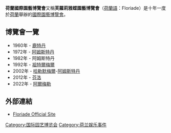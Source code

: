 {{refimprove|time=2012-02-21T12:03:51+00:00}}
{{Infobox Exhibition
| Name = 2022年阿爾梅勒世界園藝博覽會<br/><font size="-1">Expo 2022 Floriade Almere</font>
| Logo = EXPO 2022 FLORIADE ALMERE logo.svg
| Holding = 2022年4月1日至2022年10月31日
| Guidance = 国际园艺生产者协会（AIPH）<br />[[国际展览局|国际展览局]]（BIE）
| Organization = 荷兰农业、自然和食品质量部
| Undertake = [[阿尔梅勒|阿尔梅勒]]市政府
| Place = {{NLD}}[[弗莱福兰省|弗莱福兰省]][[阿尔梅勒|阿尔梅勒]]市
| Nature = A1級世界园艺博览会
| Content = （主题）[[绿色|绿色]]、[[食物|食物]]、[[健康|健康]]、[[能源|能源]]
| Web = [https://floriade.com  Expo 2022 Floriade]
}}
'''荷蘭國際園藝博覽會'''又稱'''芙蘿莉雅蝶園藝博覽會'''（[[荷蘭語|荷蘭語]]：Floriade）是十年一度於[[荷蘭|荷蘭]]舉辦的[[國際園藝博覽會|國際園藝博覽會]]。

== 博覽會一覽 ==
*1960年 - [[鹿特丹|鹿特丹]]
*1972年 - [[阿姆斯特丹|阿姆斯特丹]]
*1982年 - 阿姆斯特丹
*1992年 - [[祖特爾梅爾|祖特爾梅爾]]
*2002年 - [[哈勒默梅爾|哈勒默梅爾]]-[[阿姆斯特丹|阿姆斯特丹]]
*2012年 - [[芬洛|芬洛]]
*2022年 - [[阿爾梅勒|阿爾梅勒]]

== 外部連結 ==
*[http://www.floriade.nl/ Floriade Official Site]{{Wayback|url=http://www.floriade.nl/ |date=20190731155249 }} {{nl}}{{en}}

{{國際博覽會}}
[[Category:国际园艺博览会|Category:国际园艺博览会]]
[[Category:荷兰娱乐事件|Category:荷兰娱乐事件]]